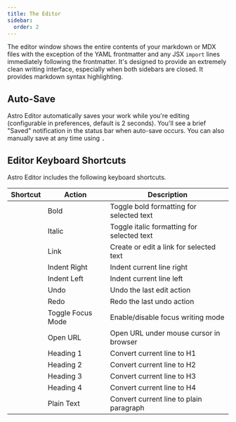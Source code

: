```yaml
---
title: The Editor
sidebar:
  order: 2
---
```


The editor window shows the entire contents of your markdown or MDX files with the exception of the YAML frontmatter and any JSX `import` lines immediately following the frontmatter. It's designed to provide an extremely clean writing interface, especially when both sidebars are closed. It provides markdown syntax highlighting.

## Auto-Save

Astro Editor automatically saves your work while you're editing (configurable in preferences, default is 2 seconds). You'll see a brief "Saved" notification in the status bar when auto-save occurs. You can also manually save at any time using <Kbd mac="Command+S" />.

## Editor Keyboard Shortcuts

Astro Editor includes the following keyboard shortcuts.

| Shortcut                        | Action            | Description                                |
| ------------------------------- | ----------------- | ------------------------------------------ |
| <Kbd mac="Command+B" />         | Bold              | Toggle bold formatting for selected text   |
| <Kbd mac="Command+I" />         | Italic            | Toggle italic formatting for selected text |
| <Kbd mac="Command+K" />         | Link              | Create or edit a link for selected text    |
| <Kbd mac="Command+]" />         | Indent Right      | Indent current line right                  |
| <Kbd mac="Command+[" />         | Indent Left       | Indent current line left                   |
| <Kbd mac="Command+Z" />         | Undo              | Undo the last edit action                  |
| <Kbd mac="Command+Y" />         | Redo              | Redo the last undo action                  |
| <Kbd mac="Control+Command+F" /> | Toggle Focus Mode | Enable/disable focus writing mode          |
| <Kbd mac="Opt+Click" />         | Open URL          | Open URL under mouse cursor in browser     |
| <Kbd mac="Opt+Command+1" />     | Heading 1         | Convert current line to H1                 |
| <Kbd mac="Opt+Command+2" />     | Heading 2         | Convert current line to H2                 |
| <Kbd mac="Opt+Command+3" />     | Heading 3         | Convert current line to H3                 |
| <Kbd mac="Opt+Command+4" />     | Heading 4         | Convert current line to H4                 |
| <Kbd mac="Opt+Command+0" />     | Plain Text        | Convert current line to plain paragraph    |
